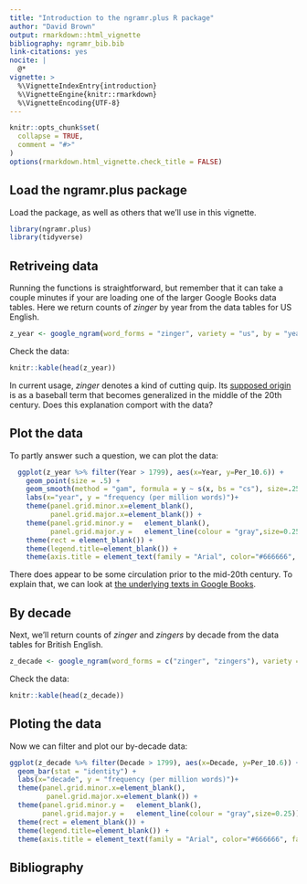 ```yaml
---
title: "Introduction to the ngramr.plus R package"
author: "David Brown"
output: rmarkdown::html_vignette
bibliography: ngramr_bib.bib
link-citations: yes
nocite: |
  @*
vignette: >
  %\VignetteIndexEntry{introduction}
  %\VignetteEngine{knitr::rmarkdown}
  %\VignetteEncoding{UTF-8}
---
```


```r
knitr::opts_chunk$set(
  collapse = TRUE,
  comment = "#>"
)
options(rmarkdown.html_vignette.check_title = FALSE)
```

## Load the ngramr.plus package

Load the package, as well as others that we'll use in this vignette.

```r
library(ngramr.plus)
library(tidyverse)
```

## Retriveing data

Running the functions is straightforward, but remember that it can take a couple minutes if your are loading one of the larger Google Books data tables. Here we return counts of *zinger* by year from the data tables for US English.

```r
z_year <- google_ngram(word_forms = "zinger", variety = "us", by = "year")
```

Check the data:

```r
knitr::kable(head(z_year))
```

In current usage, *zinger* denotes a kind of cutting quip. Its [supposed origin](https://www.etymonline.com/word/zinger) is as a baseball term that becomes generalized in the middle of the 20th century. Does this explanation comport with the data?

## Plot the data

To partly answer such a question, we can plot the data:

```r
  ggplot(z_year %>% filter(Year > 1799), aes(x=Year, y=Per_10.6)) +
    geom_point(size = .5) +
    geom_smooth(method = "gam", formula = y ~ s(x, bs = "cs"), size=.25) +
    labs(x="year", y = "frequency (per million words)")+ 
    theme(panel.grid.minor.x=element_blank(),
          panel.grid.major.x=element_blank()) +
    theme(panel.grid.minor.y =   element_blank(),
          panel.grid.major.y =   element_line(colour = "gray",size=0.25)) +
    theme(rect = element_blank()) +
    theme(legend.title=element_blank()) +
    theme(axis.title = element_text(family = "Arial", color="#666666", face="bold", size=10))
```

There does appear to be some circulation prior to the mid-20th century. To explain that, we can look at [the underlying texts in Google Books](https://www.google.com/search?q=%22zinger%22&tbm=bks&tbs=cdr:1,cd_min:1800,cd_max:1893&lr=lang_en).

## By decade

Next, we'll return counts of *zinger* and *zingers* by decade from the data tables for British English.

```r
z_decade <- google_ngram(word_forms = c("zinger", "zingers"), variety = "gb", by = "decade")
```

Check the data:

```r
knitr::kable(head(z_decade))
```

## Ploting the data

Now we can filter and plot our by-decade data:

```r
ggplot(z_decade %>% filter(Decade > 1799), aes(x=Decade, y=Per_10.6)) +
  geom_bar(stat = "identity") +
  labs(x="decade", y = "frequency (per million words)")+ 
  theme(panel.grid.minor.x=element_blank(),
         panel.grid.major.x=element_blank()) +
  theme(panel.grid.minor.y =   element_blank(),
        panel.grid.major.y =   element_line(colour = "gray",size=0.25)) +
  theme(rect = element_blank()) +
  theme(legend.title=element_blank()) +
  theme(axis.title = element_text(family = "Arial", color="#666666", face="bold", size=10))
```


## Bibliography


